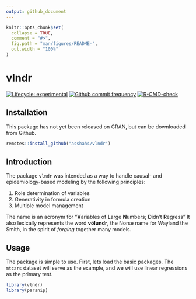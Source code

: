 ```yaml
---
output: github_document
---
```


<!-- README.md is generated from README.Rmd. Please edit that file -->

```r
knitr::opts_chunk$set(
  collapse = TRUE,
  comment = "#>",
  fig.path = "man/figures/README-",
  out.width = "100%"
)
```

# vlndr

<!-- badges: start -->

[![Lifecycle: experimental](https://img.shields.io/badge/lifecycle-experimental-orange.svg)](https://www.tidyverse.org/lifecycle/#experimental) [![Github commit frequency](https://img.shields.io/github/commit-activity/w/asshah4/vlndr)](https://github.com/asshah4/vlndr/graphs/commit-activity) [![R-CMD-check](https://github.com/asshah4/vlndr/workflows/R-CMD-check/badge.svg)](https://github.com/asshah4/vlndr/actions)

<!-- badges: end -->

## Installation

This package has not yet been released on CRAN, but can be downloaded from Github.

```r
remotes::install_github("asshah4/vlndr")
```

## Introduction

The package `vlndr` was intended as a way to handle causal- and epidemiology-based modeling by the following principles:

1. Role determination of variables
2. Generativity in formula creation
3. Multiple model management

The name is an acronym for "**V**ariables of **L**arge **N**umbers; **D**idn't **R**egress" It also lexically represents the word **völundr**, the Norse name for Wayland the Smith, in the spirit of *forging* together many models. 

## Usage

The package is simple to use. First, lets load the basic packages. The `mtcars` dataset will serve as the example, and we will use linear regressions as the primary test.

```r
library(vlndr)
library(parsnip)
```

